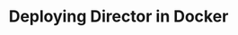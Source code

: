 ---
title: Deploying Director in Docker
sidebarTitle: Docker
description: Deploying Director in Docker
# icon: docker
tag: "Coming Soon!"
---